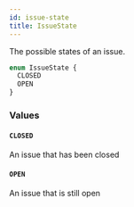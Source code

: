 ```yaml
---
id: issue-state
title: IssueState
---
```


The possible states of an issue.

```graphql
enum IssueState {
  CLOSED
  OPEN
}
```

### Values

#### `CLOSED`

An issue that has been closed

#### `OPEN`

An issue that is still open
